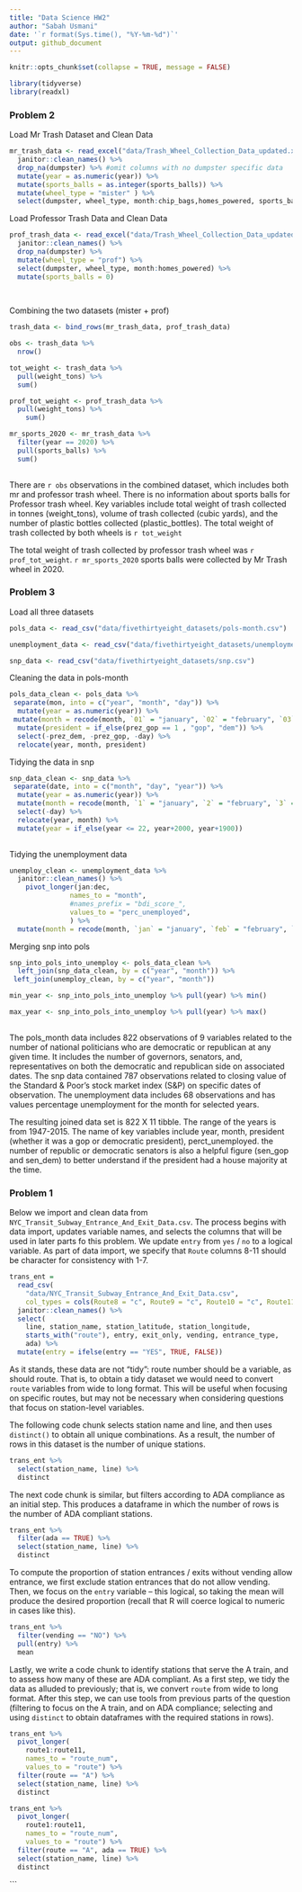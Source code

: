 ```yaml
---
title: "Data Science HW2"
author: "Sabah Usmani"
date: '`r format(Sys.time(), "%Y-%m-%d")`'
output: github_document
---
```



```r
knitr::opts_chunk$set(collapse = TRUE, message = FALSE)
```


```r
library(tidyverse)
library(readxl)
```
### Problem 2
Load Mr Trash Dataset and Clean Data

```r

mr_trash_data <- read_excel("data/Trash_Wheel_Collection_Data_updated.xlsx",sheet=1, skip = 1, range = cell_cols("A:N")) %>% 
  janitor::clean_names() %>%
  drop_na(dumpster) %>% #omit columns with no dumpster specific data
  mutate(year = as.numeric(year)) %>%
  mutate(sports_balls = as.integer(sports_balls)) %>% 
  mutate(wheel_type = "mister" ) %>%
  select(dumpster, wheel_type, month:chip_bags,homes_powered, sports_balls)


```
Load Professor Trash Data and Clean Data 

```r
prof_trash_data <- read_excel("data/Trash_Wheel_Collection_Data_updated.xlsx",sheet=2, skip = 1, range = cell_cols("A:M")) %>%
  janitor::clean_names() %>%
  drop_na(dumpster) %>% 
  mutate(wheel_type = "prof") %>%
  select(dumpster, wheel_type, month:homes_powered) %>%
  mutate(sports_balls = 0)
  
 
```
Combining the two datasets (mister + prof)

```r

trash_data <- bind_rows(mr_trash_data, prof_trash_data)

obs <- trash_data %>%
  nrow()

tot_weight <- trash_data %>%
  pull(weight_tons) %>%
  sum()

prof_tot_weight <- prof_trash_data %>%
  pull(weight_tons) %>%
    sum()

mr_sports_2020 <- mr_trash_data %>%
  filter(year == 2020) %>%
  pull(sports_balls) %>%
  sum()
  
```
There are `r obs` observations in the combined dataset, which includes both mr and professor trash wheel. There is no information about sports balls for Professor trash wheel. Key variables include total weight of trash collected in tonnes (weight_tons), volume of trash collected (cubic yards), and the number of plastic bottles collected (plastic_bottles). The total weight of trash collected by both wheels is `r tot_weight`

The total weight of trash collected by professor trash wheel was `r prof_tot_weight`. 
`r mr_sports_2020` sports balls were collected by Mr Trash wheel in 2020.


### Problem 3 

Load all three datasets 

```r

pols_data <- read_csv("data/fivethirtyeight_datasets/pols-month.csv")

unemployment_data <- read_csv("data/fivethirtyeight_datasets/unemployment.csv")

snp_data <- read_csv("data/fivethirtyeight_datasets/snp.csv")

```
Cleaning the data in pols-month

```r
pols_data_clean <- pols_data %>%
 separate(mon, into = c("year", "month", "day")) %>%
  mutate(year = as.numeric(year)) %>%
 mutate(month = recode(month, `01` = "january", `02` = "february", `03` = "march", `04` = "april", `05` = "may", `06` = "june", `07` = "july", `08` = "august", `09` = "september", `10` = "october", `11` = "november", `12` = "december")) %>%
  mutate(president = if_else(prez_gop == 1 , "gop", "dem")) %>%
  select(-prez_dem, -prez_gop, -day) %>%
  relocate(year, month, president) 

```
Tidying the data in snp

```r
snp_data_clean <- snp_data %>%
 separate(date, into = c("month", "day", "year")) %>% 
  mutate(year = as.numeric(year)) %>% 
  mutate(month = recode(month, `1` = "january", `2` = "february", `3` = "march", `4` = "april", `5` = "may", `6` = "june", `7` = "july", `8` = "august", `9` = "september", `10` = "october", `11` = "november", `12` = "december")) %>%
  select(-day) %>% 
  relocate(year, month) %>%
  mutate(year = if_else(year <= 22, year+2000, year+1900))
  
```
Tidying the unemployment data 

```r
unemploy_clean <- unemployment_data %>%
  janitor::clean_names() %>%
    pivot_longer(jan:dec,
               names_to = "month",
               #names_prefix = "bdi_score_",
               values_to = "perc_unemployed", 
               ) %>%
  mutate(month = recode(month, `jan` = "january", `feb` = "february", `mar` = "march", `apr` = "april", `may` = "may", `jun` = "june", `jul` = "july", `aug` = "august", `sep` = "september", `oct` = "october", `nov` = "november", `dec` = "december"))

```
Merging snp into pols 

```r

snp_into_pols_into_unemploy <- pols_data_clean %>%
  left_join(snp_data_clean, by = c("year", "month")) %>% 
 left_join(unemploy_clean, by = c("year", "month"))

min_year <- snp_into_pols_into_unemploy %>% pull(year) %>% min()

max_year <- snp_into_pols_into_unemploy %>% pull(year) %>% max()
  

```
The pols_month data includes 822 observations of 9 variables related to the number of national politicians who are democratic or republican at any given time. It includes the number of governors, senators, and, representatives on both the democratic and republican side on associated dates. The snp data contained 787 observations related to closing value of the Standard & Poor’s stock market index (S&P) on specific dates of observation. The unemployment data includes 68 observations and has values percentage unemployment for the month for selected years. 

The resulting joined data set is 822 X 11 tibble. The range of the years is from 1947-2015. The name of key variables include year, month, president (whether it was a gop or democratic president), perct_unemployed. the number of republic or democratic senators is also a helpful figure (sen_gop and sen_dem) to better understand if the president had a house majority at the time. 


### Problem 1

Below we import and clean data from `NYC_Transit_Subway_Entrance_And_Exit_Data.csv`. The process begins with data import, updates variable names, and selects the columns that will be used in later parts fo this problem. We update `entry` from `yes` / `no` to a logical variable. As part of data import, we specify that `Route` columns 8-11 should be character for consistency with 1-7.

```r
trans_ent = 
  read_csv(
    "data/NYC_Transit_Subway_Entrance_And_Exit_Data.csv",
    col_types = cols(Route8 = "c", Route9 = "c", Route10 = "c", Route11 = "c")) %>% 
  janitor::clean_names() %>% 
  select(
    line, station_name, station_latitude, station_longitude, 
    starts_with("route"), entry, exit_only, vending, entrance_type, 
    ada) %>% 
  mutate(entry = ifelse(entry == "YES", TRUE, FALSE))
```

As it stands, these data are not "tidy": route number should be a variable, as should route. That is, to obtain a tidy dataset we would need to convert `route` variables from wide to long format. This will be useful when focusing on specific routes, but may not be necessary when considering questions that focus on station-level variables. 

The following code chunk selects station name and line, and then uses `distinct()` to obtain all unique combinations. As a result, the number of rows in this dataset is the number of unique stations.

```r
trans_ent %>% 
  select(station_name, line) %>% 
  distinct
```

The next code chunk is similar, but filters according to ADA compliance as an initial step. This produces a dataframe in which the number of rows is the number of ADA compliant stations. 

```r
trans_ent %>% 
  filter(ada == TRUE) %>% 
  select(station_name, line) %>% 
  distinct
```

To compute the proportion of station entrances / exits without vending allow entrance, we first exclude station entrances that do not allow vending. Then, we focus on the `entry` variable -- this logical, so taking the mean will produce the desired proportion (recall that R will coerce logical to numeric in cases like this).

```r
trans_ent %>% 
  filter(vending == "NO") %>% 
  pull(entry) %>% 
  mean
```

Lastly, we write a code chunk to identify stations that serve the A train, and to assess how many of these are ADA compliant. As a first step, we tidy the data as alluded to previously; that is, we convert `route` from wide to long format. After this step, we can use tools from previous parts of the question (filtering to focus on the A train, and on ADA compliance; selecting and using `distinct` to obtain dataframes with the required stations in rows).

```r
trans_ent %>% 
  pivot_longer(
    route1:route11,
    names_to = "route_num",
    values_to = "route") %>% 
  filter(route == "A") %>% 
  select(station_name, line) %>% 
  distinct

trans_ent %>% 
  pivot_longer(
    route1:route11,
    names_to = "route_num",
    values_to = "route") %>% 
  filter(route == "A", ada == TRUE) %>% 
  select(station_name, line) %>% 
  distinct
```

```



